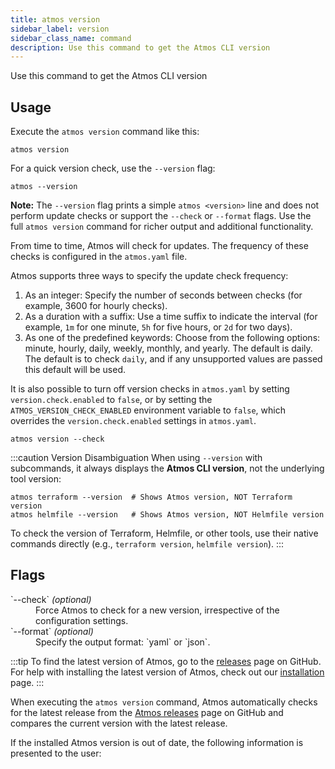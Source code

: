 ```yaml
---
title: atmos version
sidebar_label: version
sidebar_class_name: command
description: Use this command to get the Atmos CLI version
---
```


<Intro>
Use this command to get the Atmos CLI version
</Intro>

<Screengrab title="atmos help" slug="atmos-version" />

## Usage

Execute the `atmos version` command like this:

```shell
atmos version
```

For a quick version check, use the `--version` flag:

```shell
atmos --version
```

**Note:** The `--version` flag prints a simple `atmos <version>` line and does not perform update checks or support the `--check` or `--format` flags. Use the full `atmos version` command for richer output and additional functionality.

From time to time, Atmos will check for updates. The frequency of these checks is configured in the `atmos.yaml` file.

Atmos supports three ways to specify the update check frequency:

1. As an integer: Specify the number of seconds between checks (for example, 3600 for hourly checks).
2. As a duration with a suffix: Use a time suffix to indicate the interval (for example, `1m` for one minute, `5h` for five hours, or `2d` for two days).
3. As one of the predefined keywords: Choose from the following options: minute, hourly, daily, weekly, monthly, and yearly. The default is daily.
The default is to check `daily`, and if any unsupported values are passed this default will be used.

It is also possible to turn off version checks in `atmos.yaml` by setting `version.check.enabled` to `false`,
or by setting the `ATMOS_VERSION_CHECK_ENABLED` environment variable to `false`, which overrides
the `version.check.enabled` settings in `atmos.yaml`.

```shell
atmos version --check
```

:::caution Version Disambiguation
When using `--version` with subcommands, it always displays the **Atmos CLI version**, not the underlying tool version:

```shell
atmos terraform --version  # Shows Atmos version, NOT Terraform version
atmos helmfile --version   # Shows Atmos version, NOT Helmfile version
```

To check the version of Terraform, Helmfile, or other tools, use their native commands directly (e.g., `terraform version`, `helmfile version`).
:::

## Flags

<dl>
  <dt>`--check` <em>(optional)</em></dt>
  <dd>Force Atmos to check for a new version, irrespective of the configuration settings.</dd>

  <dt>`--format` <em>(optional)</em></dt>
  <dd>Specify the output format: `yaml` or `json`.</dd>
</dl>

:::tip
To find the latest version of Atmos, go to the [releases](https://github.com/cloudposse/atmos/releases) page on GitHub.
For help with installing the latest version of Atmos, check out our [installation](/install) page.
:::

When executing the `atmos version` command, Atmos automatically checks for the latest release
from the [Atmos releases](https://github.com/cloudposse/atmos/releases) page on GitHub and compares the current
version with the latest release.

If the installed Atmos version is out of date, the following information is presented to the user:

